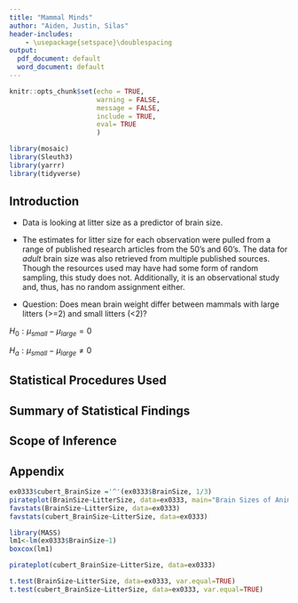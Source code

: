 ```yaml
---
title: "Mammal Minds"
author: "Aiden, Justin, Silas"
header-includes:
    - \usepackage{setspace}\doublespacing
output:
  pdf_document: default
  word_document: default
---
```


```r
knitr::opts_chunk$set(echo = TRUE,
                      warning = FALSE,
                      message = FALSE,
                      include = TRUE,
                      eval= TRUE
                      )

library(mosaic)
library(Sleuth3)
library(yarrr)
library(tidyverse)
```


## Introduction







- Data is looking at litter size as a predictor of brain size. 
- The estimates for litter size for each observation were pulled from a range of published research articles from the 50's and 60's. The data for *adult* brain size was also retrieved from multiple published sources. Though the resources used may have had some form of random sampling, this study does not. Additionally, it is an observational study and, thus, has no random assignment either. 

- Question: Does mean brain weight differ between mammals with large litters (>=2) and small litters (<2)? 

$H_0: \mu_{small} - \mu_{large} = 0$

$H_a: \mu_{small} - \mu_{large} \neq 0$

## Statistical Procedures Used

## Summary of Statistical Findings

## Scope of Inference

## Appendix

```r
ex0333$cubert_BrainSize ='^'(ex0333$BrainSize, 1/3)
pirateplot(BrainSize~LitterSize, data=ex0333, main="Brain Sizes of Animals w/ Small & Large Litters")
favstats(BrainSize~LitterSize, data=ex0333)
favstats(cubert_BrainSize~LitterSize, data=ex0333)
```

```r
library(MASS)
lm1<-lm(ex0333$BrainSize~1)
boxcox(lm1)

pirateplot(cubert_BrainSize~LitterSize, data=ex0333)
```

```r
t.test(BrainSize~LitterSize, data=ex0333, var.equal=TRUE)
t.test(cubert_BrainSize~LitterSize, data=ex0333, var.equal=TRUE)
```


